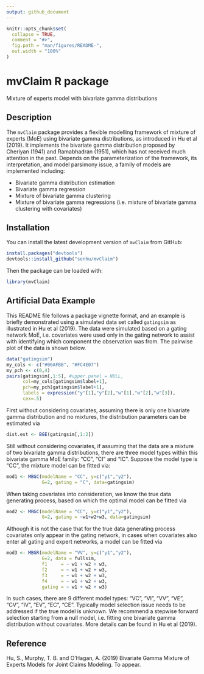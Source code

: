 ```yaml
---
output: github_document
---
```


<!-- README.md is generated from README.Rmd. Please edit that file -->

```r
knitr::opts_chunk$set(
  collapse = TRUE,
  comment = "#>",
  fig.path = "man/figures/README-",
  out.width = "100%"
)
```
# mvClaim R package

Mixture of experts model with bivariate gamma distributions 

## Description

The `mvClaim` package provides a flexible modelling framework of mixture of experts (MoE) using bivariate gamma distributions, as introduced in Hu et al (2019).
It implements the bivariate gamma distribution proposed by Cheriyan (1941) and Ramabhadran (1951), which has not received much attention in the past. 
Depends on the parameterization of the framework, its interpretation, and model parsimony issue, a family of models are implemented including: 

* Bivariate gamma distribution estimation
* Bivariate gamma regression
* Mixture of bivariate gamma clustering
* Mixture of bivariate gamma regressions (i.e. mixture of bivariate gamma clustering with covariates)

## Installation

You can install the latest development version of `mvClaim` from GitHub: 
``` r
install.packages("devtools")
devtools::install_github("senhu/mvClaim")
```
Then the package can be loaded with:
``` r
library(mvClaim)
```

## Artificial Data Example

This README file follows a package vignette format, and an example is briefly demonstrated using a simulated data set called `gatingsim` as illustrated in Hu et al (2019). 
The data were simulated  based on a gating network MoE, i.e. covariates were used only in the gating network to assist with identifying which component the observation was from. The pairwise plot of the data is shown below. 
``` r
data("gatingsim")
my_cols <- c("#00AFBB", "#FC4E07")
my_pch <- c(0,4)
pairs(gatingsim[,1:5], #upper.panel = NULL, 
      col=my_cols[gatingsim$label+1], 
      pch=my_pch[gatingsim$label+1],
      labels = expression("y"[1],"y"[2],"w"[1],"w"[2],"w"[3]),
      cex=.5)
```

First without considering covariates, assuming there is only one bivariate gamma distribution and no mixtures, the distribution parameters can be estimated via
``` r
dist.est <- BGE(gatingsim[,1:2])
```
Still without considering covariates, if assuming that the data are a mixture of two bivariate gamma distributions, there are three model types within this bivariate gamma MoE family: "CC", "CI" and "IC". Suppose the model type is "CC", the mixture model can be fitted via: 
``` r
mod1 <- MBGC(modelName = "CC", y=c("y1","y2"),
             G=2, gating = "C", data=gatingsim)
```
When taking covariates into consideration, we know the true data generating process, based on which the optimal model can be fitted via
``` r
mod2 <- MBGC(modelName = "CC", y=c("y1","y2"),
             G=2, gating = ~w1+w2+w3, data=gatingsim)
```
Although it is not the case that for the true data generating process covariates only appear in the gating network, in cases when covariates also enter all gating and expert networks, a model can be fitted via
``` r
mod3 <- MBGR(modelName = "VV", y=c("y1","y2"),
             G=2, data = fullsim,
             f1     = ~ w1 + w2 + w3,
             f2     = ~ w1 + w2 + w3,
             f3     = ~ w1 + w2 + w3,
             f4     = ~ w1 + w2 + w3,
             gating = ~ w1 + w2 + w3)
```
In such cases, there are 9 different model types: "VC", "VI", "VV", "VE", "CV", "IV", "EV", "EC", "CE". 
Typically model selection issue needs to be addressed if the true model is unknown. We recommend a stepwise forward selection starting from a null model, i.e. fitting one bivariate gamma distribution without covariates. More details can be found in Hu et al (2019).  

## Reference

Hu, S., Murphy, T. B. and O'Hagan, A. (2019) Bivariate Gamma Mixture of Experts Models for Joint Claims Modeling. To appear. 
